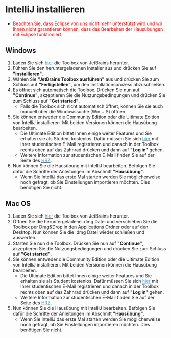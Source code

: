 # IntelliJ installieren

* <span style="color:red">Beachten Sie, dass Eclipse von uns nicht mehr unterstützt wird und wir Ihnen nicht garantieren können, dass das Bearbeiten der Hausübungen mit Eclipse funktioniert.</span>

## Windows 

1. Laden Sie sich <ins> <a href="https://www.jetbrains.com/de-de/toolbox-app/" target="_blank"><span style="color:#349eeb">hier</span></a></ins> die Toolbox von JetBrains herunter. 
2. Führen Sie den heruntergeladenen Installer aus und drücken Sie auf **"installieren"**. 
3. Wählen Sie **"JetBrains Toolbox ausführen"** aus und drücken Sie zum Schluss auf **"Fertigstellen"**, um den Installationsprozess abzuschließen.
3. Es öffnet sich automatisch die Toolbox. Drücken Sie nun auf **"Continue"**, akzeptieren Sie die Nutzungsbedingungen und drücken Sie zum Schluss auf **"Get started"**. 
   * Falls die Toolbox sich nicht automatisch öffnet, können Sie sie auch manuell über die Windowssuche (Win + S) öffnen.
4. Sie können entweder die Community Edition oder die Ultimate Edition von IntelliJ installieren. Mit beiden Versionen können die Hausübung bearbeiten.
   * Die Ultimate Edition bittet Ihnen einige weiter Features und Sie erhalten sie als Student kostenlos. Dafür müssen Sie sich <ins> <a href=" https://www.jetbrains.com/de-de/community/education/#students" target="_blank"><span style="color:#349eeb">hier</span></a></ins> mit Ihrer studentischen E-Mail registrieren und danach in der Toolbox rechts oben auf das Zahnrad drücken und dann auf **"Log in"** gehen.
   * Weitere Information zur studentischen E-Mail finden Sie auf der Seite des <ins> <a href="https://www.hrz.tu-darmstadt.de/services/it_services/linux_mail/index.de.jsp" target="_blank"><span style="color:#349eeb">HRZ</span></a></ins>.
5. Nun können Sie die Hausübung mit IntelliJ bearbeiten. Befolgen Sie dafür die Schritte der Anleitungen im Abschnitt **"Hausübung"**.
    * Wenn Sie IntelliJ das erste Mal starten werden Sie möglicherweise noch gefragt, ob Sie Einstellungen importieren möchten. Dies benötigen Sie nicht.

## Mac OS

1. Laden Sie sich <ins> <a href="https://www.jetbrains.com/de-de/toolbox-app/" target="_blank"><span style="color:#349eeb">hier</span></a></ins> die Toolbox von JetBrains herunter.
2. Öffnen Sie die heruntergeladene .dmg Datei und verschieben Sie die Toolbox per Drag&Drop in den Applications Ordner oder auf den Desktop. Nun können Sie die .dmg Datei wieder schließen und auswerfen.
3. Starten Sie nun die Toolbox. Drücken Sie nun auf **"Continue"**, akzeptieren Sie die Nutzungsbedingungen und drücken Sie zum Schluss auf **"Get started"**. 
4. Sie können entweder die Community Edition oder die Ultimate Edition von IntelliJ installieren. Mit beiden Versionen können die Hausübung bearbeiten.
   * Die Ultimate Edition bittet Ihnen einige weiter Features und Sie erhalten sie als Student kostenlos. Dafür müssen Sie sich <ins> <a href=" https://www.jetbrains.com/de-de/community/education/#students" target="_blank"><span style="color:#349eeb">hier</span></a></ins> mit Ihrer studentischen E-Mail registrieren und danach in der Toolbox rechts oben auf das Zahnrad drücken und dann auf **"Log in"** gehen.
   * Weitere Information zur studentischen E-Mail finden Sie auf der Seite des <ins> <a href="https://www.hrz.tu-darmstadt.de/services/it_services/linux_mail/index.de.jsp" target="_blank"><span style="color:#349eeb">HRZ</span></a></ins>.
5. Nun können Sie die Hausübung mit IntelliJ bearbeiten. Befolgen Sie dafür die Schritte der Anleitungen im Abschnitt **"Hausübung"**.
    * Wenn Sie IntelliJ das erste Mal starten werden Sie möglicherweise noch gefragt, ob Sie Einstellungen importieren möchten. Dies benötigen Sie nicht.
